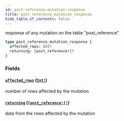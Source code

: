 ```yaml
---
id: post-reference-mutation-response
title: post_reference_mutation_response
hide_table_of_contents: false
---
```


response of any mutation on the table "post_reference"

```graphql
type post_reference_mutation_response {
  affected_rows: Int!
  returning: [post_reference!]!
}
```

### Fields

#### [`affected_rows`](#) ([`Int!`](../scalars/int))

number of rows affected by the mutation

#### [`returning`](#) ([`[post_reference!]!`](../objects/post-reference))

data from the rows affected by the mutation
